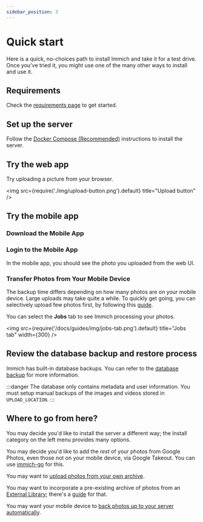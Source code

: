 ```yaml
---
sidebar_position: 3
---
```


# Quick start

Here is a quick, no-choices path to install Immich and take it for a test drive.
Once you've tried it, you might use one of the many other ways
to install and use it.

## Requirements

Check the [requirements page](/docs/install/requirements) to get started.

## Set up the server

Follow the [Docker Compose (Recommended)](/docs/install/docker-compose) instructions to install the server.

## Try the web app


<RegisterAdminUser />

Try uploading a picture from your browser.

<img src={require('./img/upload-button.png').default} title="Upload button" />

## Try the mobile app

### Download the Mobile App


<MobileAppDownload />

### Login to the Mobile App


<MobileAppLogin />

In the mobile app, you should see the photo you uploaded from the web UI.

### Transfer Photos from Your Mobile Device


<MobileAppBackup />

The backup time differs depending on how many photos are on your mobile device. Large uploads may
take quite a while.
To quickly get going, you can selectively upload few photos first, by following this [guide](/docs/features/mobile-app#sync-only-selected-photos).

You can select the **Jobs** tab to see Immich processing your photos.

<img src={require('/docs/guides/img/jobs-tab.png').default} title="Jobs tab" width={300} />

## Review the database backup and restore process

Immich has built-in database backups. You can refer to the
[database backup](/docs/administration/backup-and-restore) for more information.

:::danger
The database only contains metadata and user information. You must setup manual backups of the images and videos stored in `UPLOAD_LOCATION`.
:::

## Where to go from here?

You may decide you'd like to install the server a different way; the Install category on the left menu provides many options.

You may decide you'd like to add the _rest_ of your photos from Google Photos, even those not on your mobile device, via Google Takeout. You can use [immich-go](https://github.com/simulot/immich-go) for this.

You may want to [upload photos from your own archive](/docs/features/command-line-interface).

You may want to incorporate a pre-existing archive of photos from an [External Library](/docs/features/libraries); there's a [guide](/docs/guides/external-library) for that.

You may want your mobile device to [back photos up to your server automatically](/docs/features/automatic-backup).
